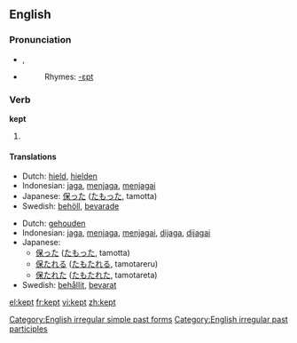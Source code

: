 ==English==

{{rank|fire|lost|human|381|kept|business|mean|manner}}

===Pronunciation===
*{{IPA|/ˈkɛpt/}}, {{SAMPA|/"kEpt/}}
*{{audio|en-us-kept.ogg|Audio (US)}}
*:Rhymes: [[Rhymes:English:-ɛpt|-ɛpt]]

===Verb===
'''kept'''

# {{past of|''[[keep]]''}}

====Translations====
{{trans-top|Simple past}}
*Dutch: [[hield]], [[hielden]]
*Indonesian: [[jaga]], [[jaga|menjaga]], [[jaga|menjagai]]
*Japanese: [[保った]] ([[たもった]], tamotta)
*Swedish: [[behöll]], [[bevarade]]
{{trans-mid}}
{{trans-bottom}}

{{trans-top|Past participle}}
*Dutch: [[gehouden]]
*Indonesian: [[jaga]], [[jaga|menjaga]], [[jaga|menjagai]], [[jaga|dijaga]], [[jaga|dijagai]]
*Japanese:
** [[保った]] ([[たもった]], tamotta)
** [[保たれる]] ([[たもたれる]], tamotareru)
** [[保たれた]] ([[たもたれた]], tamotareta)
*Swedish: [[behållit]], [[bevarat]]
{{trans-mid}}
{{trans-bottom}}

[[Category:English irregular simple past forms]]
[[Category:English irregular past participles]]

[[el:kept]]
[[fr:kept]]
[[vi:kept]]
[[zh:kept]]